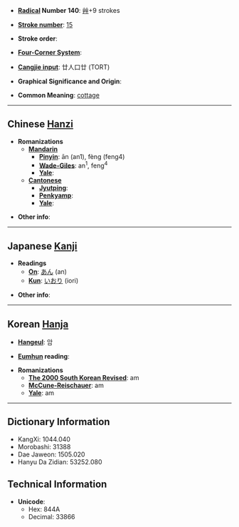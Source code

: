 * '''[[Wiktionary:Chinese radical index| Radical]] Number 140''': [[Wiktionary:Chinese radical index 艸|艸]]+9 strokes

* '''[[Wiktionary:Chinese total strokes index|Stroke number]]''': [[Wiktionary:Chinese total strokes index 15|15]]

* '''Stroke order''': 

* '''[[Wiktionary:Chinese four corner index|Four-Corner System]]''': 

* '''[[Wiktionary:Chinese Cangjie index|Cangjie input]]''': 廿人口廿 (TORT)

* '''Graphical Significance and Origin''': 

* '''Common Meaning''': [[cottage]]

----

== Chinese [[Hanzi]] ==

* '''Romanizations'''
** '''[[Mandarin]]'''
*** '''[[Pinyin]]''': ān (an1), fèng (feng4)
*** '''[[Wade-Giles]]''': an<sup>1</sup>, feng<sup>4</sup>
*** '''[[Yale]]''': 
** '''[[Cantonese]]'''
*** '''[[Jyutping]]''':
*** '''[[Penkyamp]]''': 
*** '''[[Yale]]''': 

* '''Other info''': 

----

== Japanese [[Kanji]] ==

* '''Readings'''
** '''[[On]]''': [[あん]] (an)
** '''[[Kun]]''': [[いおり]] (iori)

* '''Other info''':  

----

== Korean [[Hanja]] ==

* '''[[Hangeul]]''': 암

* '''[[Eumhun]] reading''': 

* '''Romanizations'''
** '''[[The 2000 South Korean Revised Romanization|The 2000 South Korean Revised]]''': am
** '''[[McCune-Reischauer]]''': am
** '''[[Yale]]''': am

----

== Dictionary Information ==

* KangXi: 1044.040
* Morobashi: 31388
* Dae Jaweon: 1505.020
* Hanyu Da Zidian: 53252.080

== Technical Information ==

* '''Unicode''':
** Hex: 844A
** Decimal: 33866